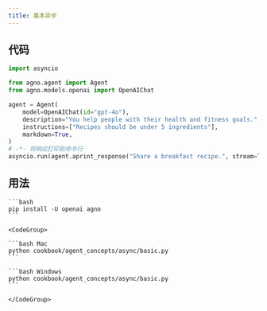 ```yaml
---
title: 基本异步
---
```


## 代码

```python cookbook/agent_concepts/async/basic.py
import asyncio

from agno.agent import Agent
from agno.models.openai import OpenAIChat

agent = Agent(
    model=OpenAIChat(id="gpt-4o"),
    description="You help people with their health and fitness goals.",
    instructions=["Recipes should be under 5 ingredients"],
    markdown=True,
)
# -*- 将响应打印到命令行
asyncio.run(agent.aprint_response("Share a breakfast recipe.", stream=True))
```

## 用法

<Steps>
  <Snippet file="create-venv-step.mdx" />

  <Step title="安装库">

    ```bash
    pip install -U openai agno
    ```

  </Step>

  <Step title="运行 Agent">

    <CodeGroup>

    ```bash Mac
    python cookbook/agent_concepts/async/basic.py
    ```

    ```bash Windows
    python cookbook/agent_concepts/async/basic.py
    ```

    </CodeGroup>

  </Step>

</Steps>